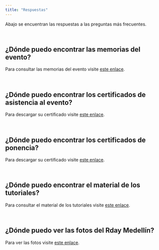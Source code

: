 ```yaml
---
title: "Respuestas"
---
```

Abajo se encuentran las respuestas a las preguntas más frecuentes.

<br/>

## ¿Dónde puedo encontrar las memorias del evento?

Para consultar las memorias del evento visite [este enlace](https://github.com/rdaymedellin/rdaymedellin.github.io/blob/master/documentos/Memorias/Memorias_Rday_Medellin.pdf).

<br/>

## ¿Dónde puedo encontrar los certificados de asistencia al evento?

Para descargar su certificado visite [este enlace](https://rdaymedellin.github.io/documentos/Certificados/Certificado_asistencia.pdf).

<br/>

## ¿Dónde puedo encontrar los certificados de ponencia?

Para descargar su certificado visite [este enlace](https://rdaymedellin.github.io/documentos/Certificados/Certificado_ponencia.pdf).

<br/>

## ¿Dónde puedo encontrar el material de los tutoriales?

Para consultar el material de los tutoriales visite [este enlace](https://github.com/rdaymedellin/tutoriales_Rday_2019).

<br/>

## ¿Dónde puedo ver las fotos del Rday Medellín?

Para ver las fotos visite [este enlace](https://www.flickr.com/groups/14679496@N23).
